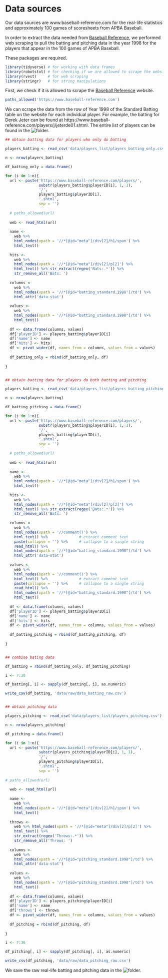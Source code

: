 # Data sources

Our data sources are www.baseball-reference.com for the real-life statistics and approximately 100 games of scoresheets from APBA Baseball.

In order to extract the data needed from [Baseball Reference](https://www.baseball-reference.com), we performed web scraping to pull the batting and pitching data in the year 1998 for the players that appear in the 100 games of APBA Baseball.

These packages are required.

```r
library(tidyverse) # for working with data frames
library(robotstxt) # for checking if we are allowed to scrape the website
library(rvest)     # for web scraping
library(stringr)   # for string manipulations
```

First, we check if it is allowed to scrape the [Baseball Reference](https://www.baseball-reference.com) website.

```r
paths_allowed('https://www.baseball-reference.com')
```

We can scrape the data from the row of Year 1998 of the Standard Batting table on the website for each individual player. For example, the batting for Derek Jeter can be found at https://www.baseball-reference.com/players/j/jeterde01.shtml. The entire list of players can be found in the ![folder](data/players_list/). 

```r

## obtain batting data for players who only do batting

players_batting <- read_csv('data/players_list/players_batting_only.csv')

n <- nrow(players_batting)

df_batting_only = data.frame()

for (i in 1:n){
  url <- paste('https://www.baseball-reference.com/players/',
               substr(players_batting$playerID[i], 1, 1),
               '/',
               players_batting$playerID[i],
               '.shtml',
               sep = '')
  
  # paths_allowed(url)
  
  web <- read_html(url)
  
  name <- 
    web %>% 
    html_nodes(xpath = '//*[@id="meta"]/div[2]/h1/span') %>% 
    html_text()
  
  hits <- 
    web %>% 
    html_nodes(xpath = '//*[@id="meta"]/div[2]/p[2]') %>% 
    html_text() %>% str_extract(regex('Bats:.*')) %>% 
    str_remove_all('Bats: ')
  
  columns <- 
    web %>% 
    html_nodes(xpath = '//*[@id="batting_standard.1998"]/td') %>% 
    html_attr('data-stat')
  
  values <- 
    web %>% 
    html_nodes(xpath = '//*[@id="batting_standard.1998"]/td') %>% 
    html_text()
  
  df <- data.frame(columns, values)
  df['playerID'] <- players_batting$playerID[i]
  df['name'] <- name
  df['hits'] <- hits
  df <- pivot_wider(df, names_from = columns, values_from = values)
  
  df_batting_only = rbind(df_batting_only, df)
  
}


## obtain batting data for players do both batting and pitching

players_batting <- read_csv('data/players_list/players_batting_pitching.csv')

n <- nrow(players_batting)

df_batting_pitching = data.frame()

for (i in 1:n){
  url <- paste('https://www.baseball-reference.com/players/',
               substr(players_batting$playerID[i], 1, 1),
               '/',
               players_batting$playerID[i],
               '.shtml',
               sep = '')
  
  # paths_allowed(url)
  
  web <- read_html(url)
  
  name <- 
    web %>% 
    html_nodes(xpath = '//*[@id="meta"]/div[2]/h1/span') %>% 
    html_text()
  
  hits <- 
    web %>% 
    html_nodes(xpath = '//*[@id="meta"]/div[2]/p[2]') %>% 
    html_text() %>% str_extract(regex('Bats:.*')) %>% 
    str_remove_all('Bats: ')
  
  columns <- 
    web %>% 
    html_nodes(xpath = '//comment()') %>% 
    html_text() %>%              # extract comment text
    paste(collapse = '') %>%     # collapse to a single string
    read_html() %>% 
    html_nodes(xpath = '//*[@id="batting_standard.1998"]/td') %>% 
    html_attr('data-stat')
  
  values <- 
    web %>% 
    html_nodes(xpath = '//comment()') %>% 
    html_text() %>%              # extract comment text
    paste(collapse = '') %>%     # collapse to a single string
    read_html() %>% 
    html_nodes(xpath = '//*[@id="batting_standard.1998"]/td') %>% 
    html_text()
  
  df <- data.frame(columns, values)
  df['playerID'] <- players_batting$playerID[i]
  df['name'] <- name
  df['hits'] <- hits
  df <- pivot_wider(df, names_from = columns, values_from = values)
  
  df_batting_pitching = rbind(df_batting_pitching, df)
  
}


## combine bating data

df_batting = rbind(df_batting_only, df_batting_pitching)

i <- 7:30

df_batting[, i] <- sapply(df_batting[, i], as.numeric)

write_csv(df_batting, 'data/raw/data_batting_raw.csv')


## obtain pitching data

players_pitching <- read_csv('data/players_list/players_pitching.csv')

n <- nrow(players_pitching)

df_pitching = data.frame()

for (i in 1:n){
  url <- paste('https://www.baseball-reference.com/players/',
               substr(players_pitching$playerID[i], 1, 1),
               '/',
               players_pitching$playerID[i],
               '.shtml',
               sep = '')
  
# paths_allowed(url)
  
  web <- read_html(url)
  
  name <- 
    web %>% 
    html_nodes(xpath = '//*[@id="meta"]/div[2]/h1/span') %>% 
    html_text()
  
  throws <- 
    web %>% html_nodes(xpath = '//*[@id="meta"]/div[2]/p[2]') %>% 
    html_text() %>% 
    str_extract(regex('Throws:.*')) %>% 
    str_remove_all('Throws: ')
  
  columns <- 
    web %>% 
    html_nodes(xpath = '//*[@id="pitching_standard.1998"]/td') %>% 
    html_attr('data-stat')
  
  values <- 
    web %>% 
    html_nodes(xpath = '//*[@id="pitching_standard.1998"]/td') %>% 
    html_text()
  
  df <- data.frame(columns, values)
  df['playerID'] <- players_pitching$playerID[i]
  df['name'] <- name
  df['throws'] <- throws
  df <- pivot_wider(df, names_from = columns, values_from = values)
  
  df_pitching = rbind(df_pitching, df)
  
}

i <- 7:36

df_pitching[, i] <- sapply(df_pitching[, i], as.numeric)

write_csv(df_pitching, 'data/raw/data_pitching_raw.csv')

```

We save the raw real-life batting and pitching data in the ![folder](data/raw/).


